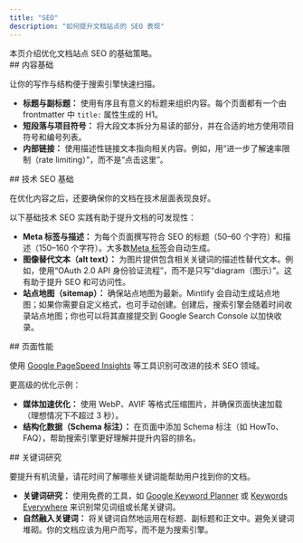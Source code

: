 ```yaml
---
title: "SEO"
description: "如何提升文档站点的 SEO 表现"
---
```


<Tip>
  本页介绍优化文档站点 SEO 的基础策略。
</Tip>

<div id="content-basics">
  ## 内容基础
</div>

让你的写作与结构便于搜索引擎快速扫描。

* **标题与副标题：** 使用有序且有意义的标题来组织内容。每个页面都有一个由 frontmatter 中 `title:` 属性生成的 H1。
* **短段落与项目符号：** 将大段文本拆分为易读的部分，并在合适的地方使用项目符号和编号列表。
* **内部链接：** 使用描述性链接文本指向相关内容。例如，用“进一步了解速率限制（rate limiting）”，而不是“点击这里”。

<div id="technical-seo-basics">
  ## 技术 SEO 基础
</div>

在优化内容之后，还要确保你的文档在技术层面表现良好。

以下基础技术 SEO 实践有助于提升文档的可发现性：

* **Meta 标签与描述：** 为每个页面撰写符合 SEO 的标题（50–60 个字符）和描述（150–160 个字符）。大多数[Meta 标签](/zh/optimize/seo)会自动生成。
* **图像替代文本（alt text）：** 为图片提供包含相关关键词的描述性替代文本。例如，使用“OAuth 2.0 API 身份验证流程”，而不是只写“diagram（图示）”。这有助于提升 SEO 和可访问性。
* **站点地图（sitemap）：** 确保站点地图为最新。Mintlify 会自动生成站点地图；如果你需要自定义格式，也可手动创建。创建后，搜索引擎会随着时间收录站点地图；你也可以将其直接提交到 Google Search Console 以加快收录。

<div id="page-performance">
  ## 页面性能
</div>

使用 [Google PageSpeed Insights](https://pagespeed.web.dev) 等工具识别可改进的技术 SEO 领域。

更高级的优化示例：

* **媒体加速优化：** 使用 WebP、AVIF 等格式压缩图片，并确保页面快速加载（理想情况下不超过 3 秒）。
* **结构化数据（Schema 标注）：** 在页面中添加 Schema 标注（如 HowTo、FAQ），帮助搜索引擎更好理解并提升内容的排名。

<div id="keyword-research">
  ## 关键词研究
</div>

要提升有机流量，请花时间了解哪些关键词能帮助用户找到你的文档。

* **关键词研究：** 使用免费的工具，如 [Google Keyword Planner](https://ads.google.com/intl/en_us/home/tools/keyword-planner/) 或 [Keywords Everywhere](https://keywordseverywhere.com) 来识别常见词组或长尾关键词。
* **自然融入关键词：** 将关键词自然地运用在标题、副标题和正文中。避免关键词堆砌。你的文档应该为用户而写，而不是为搜索引擎。